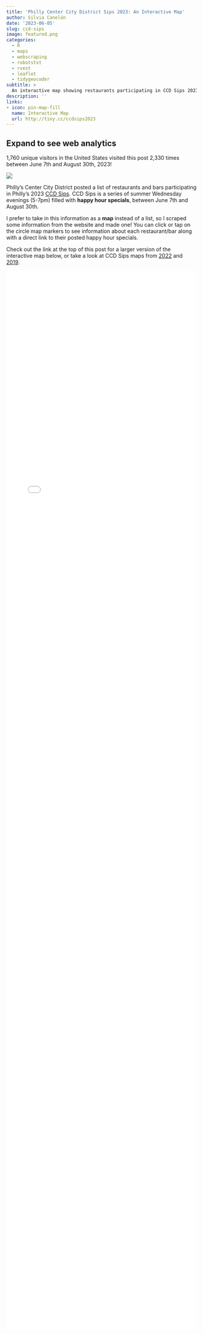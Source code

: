 ```yaml
---
title: 'Philly Center City District Sips 2023: An Interactive Map'
author: Silvia Canelón
date: '2023-06-05'
slug: ccd-sips
image: featured.png
categories:
  - R
  - maps
  - webscraping
  - robotstxt
  - rvest
  - leaflet
  - tidygeocoder
subtitle: >
  An interactive map showing restaurants participating in CCD Sips 2023
description: ''
links:
- icon: pin-map-fill
  name: Interactive Map
  url: http://tiny.cc/ccdsips2023
---
```


::: {.callout-tip collapse="true"}
## Expand to see web analytics

1,760 unique visitors in the United States visited this post 2,330 times between June 7th and August 30th, 2023!

![](umami-dashboard.png){fig-alt="2,330 views, 1,760 visitors, 87% bounce rate, average visit time of 3 minutes and 17 seconds. Column chart shows peaks on Wednesdays and valleys on the weekends"}
:::

Philly's Center City District posted a list of restaurants and bars participating in Philly's 2023 [CCD Sips](https://centercityphila.org/explore-center-city/ccdsips). CCD Sips is a series of summer Wednesday evenings (5-7pm) filled with **happy hour specials**, between June 7th and August 30th.

I prefer to take in this information as a **map** instead of a list, so I scraped some information from the website and made one! You can click or tap on the circle map markers to see information about each restaurant/bar along with a direct link to their posted happy hour specials.

Check out the link at the top of this post for a larger version of the interactive map below, or take a look at CCD Sips maps from [2022](/blog/2022-05-31-ccd-sips) and [2019](/blog/2019-08-04-ccd-sips).

<!--https://dannyda.com/2021/06/09/how-to-make-html-iframe-responsive-iframe-height-equal-to-viewport-screen-height/-->
<style>
iframe {
display: block;
background: #000000;
border: none; /* Reset default border */
height: 70vh; /* Viewport-relative units */
width: 100%;
}
</style>
<iframe src="map.html" scrolling="no">
</iframe>
